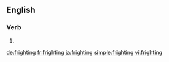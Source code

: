 
==English==

===Verb===
{{head|en|present participle}}

# {{present participle of|fright|lang=en}}

[[de:frighting]]
[[fr:frighting]]
[[ja:frighting]]
[[simple:frighting]]
[[vi:frighting]]